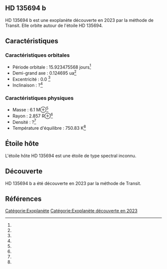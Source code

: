 == HD 135694 b ==

{{Infobox Exoplanète
| nom = HD 135694 b
| image = 
| légende = 
| étoile = HD 135694
| constellation = 
| ascension_droite = 
| déclinaison = 
| distance = ?
| type_spectral = ?
| masse = 6.1 M⊕<ref></ref>
| rayon = 2.857 R⊕<ref></ref>
| densité = ?<ref></ref>
| gravité = ?<ref></ref>
| température = 750.83 K<ref></ref>
| période = 15.923475568 j<ref></ref>
| demi_grand_axe = 0.124695 ua<ref></ref>
| excentricité = 0.0 <ref></ref>
| inclinaison = ?<ref></ref>
| méthode_découverte = Transit
| date_découverte = 2023
| statut = Confirmée
}}

HD 135694 b est une exoplanète découverte en 2023 par la méthode de Transit. Elle orbite autour de l'étoile HD 135694.

== Caractéristiques ==

=== Caractéristiques orbitales ===
* Période orbitale : 15.923475568 jours<ref></ref>
* Demi-grand axe : 0.124695 ua<ref></ref>
* Excentricité : 0.0 <ref></ref>
* Inclinaison : ?<ref></ref>

=== Caractéristiques physiques ===
* Masse : 6.1 M⊕<ref></ref>
* Rayon : 2.857 R⊕<ref></ref>
* Densité : ?<ref></ref>
* Température d'équilibre : 750.83 K<ref></ref>

== Étoile hôte ==

{{Infobox Étoile
| nom = HD 135694
| image = 
| légende = 
| constellation = 
| ascension_droite = 
| déclinaison = 
| distance = ?
| type_spectral = ?
| magnitude_absolue = 
| magnitude_apparente = 
| masse = ?<ref></ref>
| rayon = ?<ref></ref>
| température = ?<ref></ref>
| métallicité = ?<ref></ref>
| âge = ?<ref></ref>
}}

L'étoile hôte HD 135694 est une étoile de type spectral inconnu.

== Découverte ==

HD 135694 b a été découverte en 2023 par la méthode de Transit.

== Références ==
<references />

[[Catégorie:Exoplanète]]
[[Catégorie:Exoplanète découverte en 2023]]

